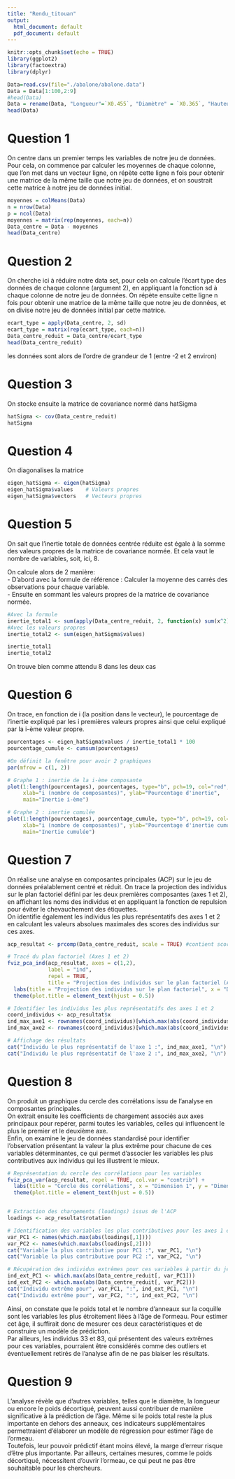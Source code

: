 ```yaml
---
title: "Rendu_titouan"
output:
  html_document: default
  pdf_document: default
---
```


```r
knitr::opts_chunk$set(echo = TRUE)
library(ggplot2)
library(factoextra)
library(dplyr)
```

```r
Data=read.csv(file="./abalone/abalone.data")
Data = Data[1:100,2:9]
#head(Data)
Data = rename(Data, "Longueur"=`X0.455`, "Diamètre" = `X0.365`, "Hauteur" = `X0.095`, "Poids_Total"=`X0.514`, "Poids_Décortiqué"=`X0.2245`,"Poids_Viscères"=`X0.101`,"Poids_Coquille"=`X0.15`, "Anneaux"=`X15`)
head(Data)
```

# Question 1
On centre dans un premier temps les variables de notre jeu de données. 
Pour cela, on commence par calculer les moyennes de chaque colonne, que l'on met dans un vecteur ligne, on répète cette ligne n fois pour obtenir une matrice de la même taille que notre jeu de données, et on soustrait cette matrice à notre jeu de données initial.
```r
moyennes = colMeans(Data)
n = nrow(Data)
p = ncol(Data)
moyennes = matrix(rep(moyennes, each=n))
Data_centre = Data - moyennes
head(Data_centre)
```
# Question 2
On cherche ici à réduire notre data set, pour cela on calcule l'écart type des données de chaque colonne (argument 2), en appliquant la fonction sd à chaque colonne de notre jeu de données. On répète ensuite cette ligne n fois pour obtenir une matrice de la même taille que notre jeu de données, et on divise notre jeu de données initial par cette matrice.

```r

ecart_type = apply(Data_centre, 2, sd)
ecart_type = matrix(rep(ecart_type, each=n))
Data_centre_reduit = Data_centre/ecart_type
head(Data_centre_reduit)
```
les données sont alors de l'ordre de grandeur de 1 (entre -2 et 2 environ)


# Question 3
On stocke ensuite la matrice de covariance normé dans hatSigma

```r
hatSigma <- cov(Data_centre_reduit)
hatSigma

```

# Question 4
On diagonalises la matrice 

```r
eigen_hatSigma <- eigen(hatSigma)
eigen_hatSigma$values    # Valeurs propres
eigen_hatSigma$vectors   # Vecteurs propres

```

# Question 5
On sait que l'inertie totale de données centrée réduite est égale à la somme des valeurs propres de la matrice de covariance normée. Et cela vaut le nombre de variables, soit, ici, 8.

On calcule alors de 2 manière: <br>
 - D'abord avec la formule de référence : Calculer la moyenne des carrés des observations pour chaque variable.<br>
 - Ensuite en sommant les valeurs propres de la matrice de covariance normée.

```r
#Avec la formule
inertie_total1 <- sum(apply(Data_centre_reduit, 2, function(x) sum(x^2))) / (n - 1)
#Avec les valeurs propres
inertie_total2 <- sum(eigen_hatSigma$values)

inertie_total1
inertie_total2
```
On trouve bien comme attendu 8 dans les deux cas


# Question 6
On trace, en fonction de i (la position dans le vecteur), le pourcentage de l’inertie expliqué par les i premières valeurs propres ainsi que celui expliqué par la i-ème valeur propre.

```r
pourcentages <- eigen_hatSigma$values / inertie_total1 * 100
pourcentage_cumule <- cumsum(pourcentages)

#On définit la fenêtre pour avoir 2 graphiques
par(mfrow = c(1, 2))

# Graphe 1 : inertie de la i-ème composante
plot(1:length(pourcentages), pourcentages, type="b", pch=19, col="red",
     xlab="i (nombre de composantes)", ylab="Pourcentage d'inertie",
     main="Inertie i-ème")

# Graphe 2 : inertie cumulée
plot(1:length(pourcentages), pourcentage_cumule, type="b", pch=19, col="blue",
     xlab="i (nombre de composantes)", ylab="Pourcentage d'inertie cumulée",
     main="Inertie cumulée")


```


# Question 7
On réalise une analyse en composantes principales (ACP) sur le jeu de données préalablement centré et réduit. On trace la projection des individus sur le plan factoriel défini par les deux premières composantes (axes 1 et 2), en affichant les noms des individus et en appliquant la fonction de repulsion pour éviter le chevauchement des étiquettes. <br>
On identifie également les individus les plus représentatifs des axes 1 et 2 en calculant les valeurs absolues maximales des scores des individus sur ces axes.
```r
acp_resultat <- prcomp(Data_centre_reduit, scale = TRUE) #contient scores des individus sur les différentes composantes principales

# Tracé du plan factoriel (Axes 1 et 2)
fviz_pca_ind(acp_resultat, axes = c(1,2), 
             label = "ind",  
             repel = TRUE,    
             title = "Projection des individus sur le plan factoriel (Axes 1 et 2)")+
  labs(title = "Projection des individus sur le plan factoriel", x = "Dimension 1", y = "Dimension 2") +
  theme(plot.title = element_text(hjust = 0.5))

# Identifier les individus les plus représentatifs des axes 1 et 2
coord_individus <- acp_resultat$x
ind_max_axe1 <- rownames(coord_individus)[which.max(abs(coord_individus[,1]))]
ind_max_axe2 <- rownames(coord_individus)[which.max(abs(coord_individus[,2]))]

# Affichage des résultats
cat("Individu le plus représentatif de l'axe 1 :", ind_max_axe1, "\n")
cat("Individu le plus représentatif de l'axe 2 :", ind_max_axe2, "\n")

```

# Question 8
On produit un graphique du cercle des corrélations issu de l'analyse en composantes principales.<br>
On extrait ensuite les coefficients de chargement associés aux axes principaux pour repérer, parmi toutes les variables, celles qui influencent le plus le premier et le deuxième axe.<br>
Enfin, on examine le jeu de données standardisé pour identifier l'observation présentant la valeur la plus extrême pour chacune de ces variables déterminantes, ce qui permet d'associer les variables les plus contributives aux individus qui les illustrent le mieux.
```r
# Représentation du cercle des corrélations pour les variables
fviz_pca_var(acp_resultat, repel = TRUE, col.var = "contrib") +
  labs(title = "Cercle des corrélations", x = "Dimension 1", y = "Dimension 2") +
  theme(plot.title = element_text(hjust = 0.5))


# Extraction des chargements (loadings) issus de l'ACP
loadings <- acp_resultat$rotation

# Identification des variables les plus contributives pour les axes 1 et 2
var_PC1 <- names(which.max(abs(loadings[,1])))
var_PC2 <- names(which.max(abs(loadings[,2])))
cat("Variable la plus contributive pour PC1 :", var_PC1, "\n")
cat("Variable la plus contributive pour PC2 :", var_PC2, "\n")

# Récupération des individus extrêmes pour ces variables à partir du jeu de données standardisé
ind_ext_PC1 <- which.max(abs(Data_centre_reduit[, var_PC1]))
ind_ext_PC2 <- which.max(abs(Data_centre_reduit[, var_PC2]))
cat("Individu extrême pour", var_PC1, ":", ind_ext_PC1, "\n")
cat("Individu extrême pour", var_PC2, ":", ind_ext_PC2, "\n")
```
Ainsi, on constate que le poids total et le nombre d'anneaux sur la coquille sont les variables les plus étroitement liées à l'âge de l'ormeau. Pour estimer cet âge, il suffirait donc de mesurer ces deux caractéristiques et de construire un modèle de prédiction.<br>
Par ailleurs, les individus 33 et 83, qui présentent des valeurs extrêmes pour ces variables, pourraient être considérés comme des outliers et éventuellement retirés de l'analyse afin de ne pas biaiser les résultats.

# Question 9
L’analyse révèle que d’autres variables, telles que le diamètre, la longueur ou encore le poids décortiqué, peuvent aussi contribuer de manière significative à la prédiction de l’âge. Même si le poids total reste la plus importante en dehors des anneaux, ces indicateurs supplémentaires permettraient d’élaborer un modèle de régression pour estimer l’âge de l’ormeau. <br>
Toutefois, leur pouvoir prédictif étant moins élevé, la marge d’erreur risque d’être plus importante. Par ailleurs, certaines mesures, comme le poids décortiqué, nécessitent d’ouvrir l’ormeau, ce qui peut ne pas être souhaitable pour les chercheurs.